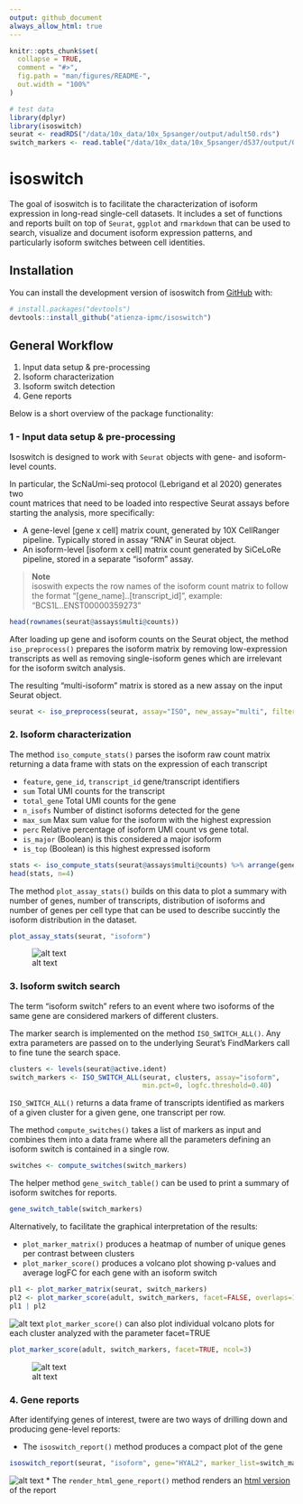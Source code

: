 ```yaml
---
output: github_document
always_allow_html: true
---
```


<!-- README.md is generated from README.Rmd. Please edit that file -->

```r
knitr::opts_chunk$set(
  collapse = TRUE,
  comment = "#>",
  fig.path = "man/figures/README-",
  out.width = "100%"
)

# test data
library(dplyr)
library(isoswitch)
seurat <- readRDS("/data/10x_data/10x_5psanger/output/adult50.rds")
switch_markers <- read.table("/data/10x_data/10x_5psanger/d537/output/06-isoswitch_markers_meta.csv", sep=",")

```

# isoswitch

<!-- badges: start -->
<!-- badges: end -->

The goal of isoswitch is to facilitate the characterization of isoform expression
in long-read single-cell datasets. It includes a set of functions and reports 
built on top of `Seurat`, `ggplot` and `rmarkdown` that can be used to search, 
visualize and document isoform expression patterns, and particularly isoform 
switches between cell identities.

## Installation

You can install the development version of isoswitch from [GitHub](https://github.com/) with:

``` r
# install.packages("devtools")
devtools::install_github("atienza-ipmc/isoswitch")
```

## General Workflow 

1. Input data setup & pre-processing
2. Isoform characterization
3. Isoform switch detection
4. Gene reports

Below is a short overview of the package functionality:

### 1 - Input data setup & pre-processing

Isoswitch is designed to work with `Seurat` objects with gene- and isoform-level counts.   

In particular, the ScNaUmi-seq protocol (Lebrigand et al 2020) generates two  
count matrices that need to be loaded into respective Seurat assays before starting
the analysis, more specifically:

- A gene-level [gene x cell] matrix count, generated by 10X CellRanger pipeline. Typically stored in assay "RNA" in Seurat object.
- An isoform-level [isoform x cell] matrix count generated by SiCeLoRe pipeline, stored in a separate "isoform" assay.

> **Note**    
> isoswith expects the row names of the isoform count matrix to follow the format "[gene_name]..[transcript_id]", example: "BCS1L..ENST00000359273"

```r
head(rownames(seurat@assays$multi@counts))
```

After loading up gene and isoform counts on the Seurat object, the method `iso_preprocess()` 
prepares the isoform matrix by removing low-expression transcripts as well as removing 
single-isoform genes which are irrelevant for the isoform switch analysis. 

The resulting "multi-isoform" matrix is stored as a new assay on the input Seurat object.


```r
seurat <- iso_preprocess(seurat, assay="ISO", new_assay="multi", filter_threshold=5)
```
 


### 2. Isoform characterization

The method `iso_compute_stats()` parses the isoform raw count matrix returning
a data frame with stats on the expression of each transcript 

* `feature`, `gene_id`, `transcript_id` gene/transcript identifiers
* `sum` Total UMI counts for the transcript
* `total_gene` Total UMI counts for the gene
* `n_isofs` Number of distinct isoforms detected for the gene
* `max_sum` Max sum value for the isoform with the highest expression
* `perc` Relative percentage of isoform UMI count vs gene total.
* `is_major` (Boolean) is this considered a major isoform
* `is_top` (Boolean) is this highest expressed isoform

```r
stats <- iso_compute_stats(seurat@assays$multi@counts) %>% arrange(gene_id)
head(stats, n=4)
```

The method `plot_assay_stats()` builds on this data to plot a summary with number
of genes, number of transcripts, distribution of isoforms and number of genes per 
cell type that can be used to describe succintly the isoform distribution in the 
dataset.

```r
plot_assay_stats(seurat, "isoform")
```

![alt text](./man/figures/Fig4_isosummary.png)

### 3. Isoform switch search

The term “isoform switch” refers to an event where two isoforms of the same gene
are considered markers of different clusters. 

The marker search is implemented on the method `ISO_SWITCH_ALL()`. Any extra
parameters are passed on to the underlying Seurat's FindMarkers call to fine tune
the search space.

```r
clusters <- levels(seurat@active.ident)
switch_markers <- ISO_SWITCH_ALL(seurat, clusters, assay="isoform", 
                                 min.pct=0, logfc.threshold=0.40)
```

`ISO_SWITCH_ALL()` returns a data frame of transcripts identified as markers of 
a given cluster for a given gene, one transcript per row. 

The method `compute_switches()` takes a list of markers as input and combines 
them into a data frame where all the parameters defining an isoform switch 
is contained in a single row. 


```r
switches <- compute_switches(switch_markers)
```

The helper method `gene_switch_table()` can be  used to print a summary of 
isoform switches for reports. 


```r
gene_switch_table(switch_markers)
```


Alternatively, to facilitate the graphical interpretation of the results:

* `plot_marker_matrix()` produces a heatmap of number of unique genes per contrast between clusters   
* `plot_marker_score()` produces a volcano plot showing p-values and average logFC for each gene with an isoform switch   


```r
pl1 <- plot_marker_matrix(seurat, switch_markers) 
pl2 <- plot_marker_score(adult, switch_markers, facet=FALSE, overlaps=16)
pl1 | pl2 
```
 ![alt text](./man/figures/Fig7_isoswitch.png)
`plot_marker_score()` can also plot individual volcano plots for each cluster 
analyzed with the parameter facet=TRUE

```r
plot_marker_score(adult, switch_markers, facet=TRUE, ncol=3)
```

![alt text](./man/figures/Fig7_facet.png)

### 4. Gene reports


After identifying genes of interest, twere are two ways of drilling down and 
producing gene-level reports:

* The `isoswitch_report()` method produces a compact plot of the gene 

```r
isoswitch_report(seurat, "isoform", gene="HYAL2", marker_list=switch_markers) 
```
 ![alt text](./man/figures/Fig7_hyal2.png)
* The `render_html_gene_report()` method renders an [html version](https://www.isomics.eu/reports/fetal/genes/C3_CD36.nb.html) of the report



